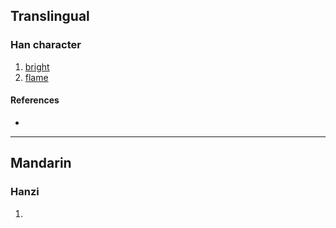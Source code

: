 {{character info/new}}
==Translingual==

===Han character===
{{Han char|rn=86|rad=火|as=08|sn=12|four=|canj=FYIB|ids=⿰火育}}

# [[bright]]
# [[flame]]

====References====
* {{Han ref|kx=0675.090|dkj=19146|hdz=32211.010|uh=7134|ud=28980}}

----

==Mandarin==

===Hanzi===
{{cmn-hanzi|pin=[[shén]] ([[shen2]]), [[yù]] ([[yu4]])|wg=shen<sup>2</sup>, yü<sup>4</sup>}}

# {{defn|lang=cmn|sort=火08}}